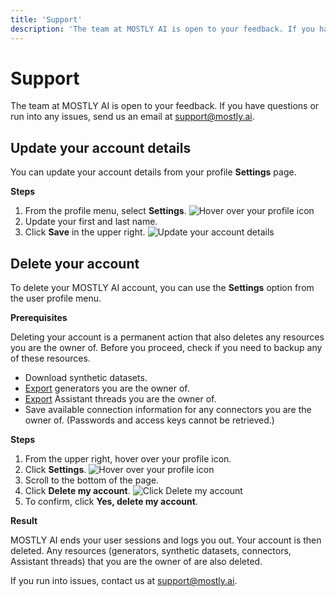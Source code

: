 ```yaml
---
title: 'Support'
description: 'The team at MOSTLY AI is open to your feedback. If you have questions or run into any issues, send us an email.'
---
```



# Support

The team at MOSTLY AI is open to your feedback. If you have questions or run into any issues, send us an email at support@mostly.ai.

## Update your account details

You can update your account details from your profile **Settings** page.

**Steps**

1. From the profile menu, select **Settings**.
    <Image
        src="/docs/docimages/user/account/user-profile-settings.webp"
        alt="Hover over your profile icon"
        width={300}
        height={200}
    />
2. Update your first and last name.
3. Click **Save** in the upper right.
    <Image
        src="/docs/docimages/user/account/update-account-details.webp"
        alt="Update your account details"
        width={800}
        height={200}
    />


## Delete your account

To delete your MOSTLY AI account, you can use the **Settings** option from the user profile menu.

**Prerequisites**

Deleting your account is a permanent action that also deletes any resources you are the owner of. Before you proceed, check if you need to backup any of these resources.

* Download synthetic datasets.
* [Export](/generators/export-import#export-a-generator) generators you are the owner of.
* [Export](/assistant/manage-threads#export-as-a-jupyter-notebook) Assistant threads you are the owner of.
* Save available connection information for any connectors you are the owner of. (Passwords and access keys cannot be retrieved.)

**Steps**

1. From the upper right, hover over your profile icon.
2. Click **Settings**.
    <Image
        src="/docs/docimages/user/delete/01-profile-select-settings.webp"
        alt="Hover over your profile icon"
        width={300}
        height={200}
    />
3. Scroll to the bottom of the page.
4. Click **Delete my account**.
    <Image
        src="/docs/docimages/user/delete/02-click-delete-my-account.webp"
        alt="Click Delete my account"
        width={800}
        height={200}
    />
5. To confirm, click **Yes, delete my account**.

**Result**

MOSTLY AI ends your user sessions and logs you out. Your account is then deleted. Any resources (generators, synthetic datasets, connectors, Assistant threads) that you are the owner of are also deleted.

If you run into issues, contact us at support@mostly.ai.